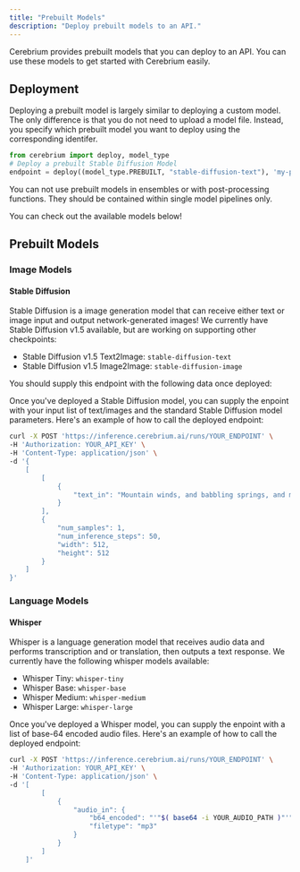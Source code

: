 ```yaml
---
title: "Prebuilt Models"
description: "Deploy prebuilt models to an API."
---
```


Cerebrium provides prebuilt models that you can deploy to an API. You can use these models to get started with Cerebrium easily.

## Deployment
Deploying a prebuilt model is largely similar to deploying a custom model. The only difference is that you do not need to upload a model file.
Instead, you specify which prebuilt model you want to deploy using the corresponding identifer.

```python
from cerebrium import deploy, model_type
# Deploy a prebuilt Stable Diffusion Model
endpoint = deploy((model_type.PREBUILT, "stable-diffusion-text"), 'my-pipeline', "<API_KEY>")
```
<Note>
    You can not use prebuilt models in ensembles or with post-processing functions. They should be contained within single model pipelines only.
</Note>

You can check out the available models below!

## Prebuilt Models
### Image Models
#### Stable Diffusion
Stable Diffusion is a image generation model that can receive either text or image input and output network-generated images! 
We currently have Stable Diffusion v1.5 available, but are working on supporting other checkpoints:

- Stable Diffusion v1.5 Text2Image: `stable-diffusion-text`
- Stable Diffusion v1.5 Image2Image: `stable-diffusion-image`

You should supply this endpoint with the following data once deployed:

Once you've deployed a Stable Diffusion model, you can supply the enpoint with your input list of text/images and the standard Stable Diffusion model parameters. Here's an example of how to call the deployed endpoint:
```bash
curl -X POST 'https://inference.cerebrium.ai/runs/YOUR_ENDPOINT' \
-H 'Authorization: YOUR_API_KEY' \
-H 'Content-Type: application/json' \
-d '{
    [
        [
            {
                "text_in": "Mountain winds, and babbling springs, and moonlight seas"
            }
        ],
        {
            "num_samples": 1,
            "num_inference_steps": 50,
            "width": 512,
            "height": 512
        }
    ]
}'

```


### Language Models
#### Whisper
Whisper is a language generation model that receives audio data and performs transcription and or translation, then outputs a text response.
We currently have the following whisper models available:

- Whisper Tiny: `whisper-tiny`
- Whisper Base: `whisper-base`
- Whisper Medium: `whisper-medium`
- Whisper Large: `whisper-large`

Once you've deployed a Whisper model, you can supply the enpoint with a list of base-64 encoded audio files. Here's an example of how to call the deployed endpoint:
```bash
curl -X POST 'https://inference.cerebrium.ai/runs/YOUR_ENDPOINT' \
-H 'Authorization: YOUR_API_KEY' \
-H 'Content-Type: application/json' \
-d '[
        [
            {
                "audio_in": {
                    "b64_encoded": "'"$( base64 -i YOUR_AUDIO_PATH )"'",
                    "filetype": "mp3"
                }
            }
        ]
    ]'
```


